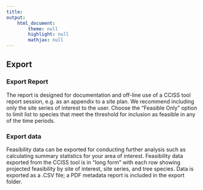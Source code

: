 ```yaml
---
title: 
output: 
    html_document:
        theme: null
        highlight: null
        mathjax: null
---
```


## Export

### Export Report

The report is designed for documentation and off-line use of a CCISS tool report session, e.g. as an appendix to a site plan. We recommend including only the site series of interest to the user. Choose the "Feasible Only" option to limit list to species that meet the threshold for inclusion as feasible in any of the time periods.

### Export data

Feasibility data can be exported for conducting further analysis such as calculating summary statistics for your area of interest. Feasibility data exported from the CCISS tool is in "long form" with each row showing projected feasibility by site of interest, site series, and tree species. Data is exported as a .CSV file; a PDF metadata report is included in the export folder.
